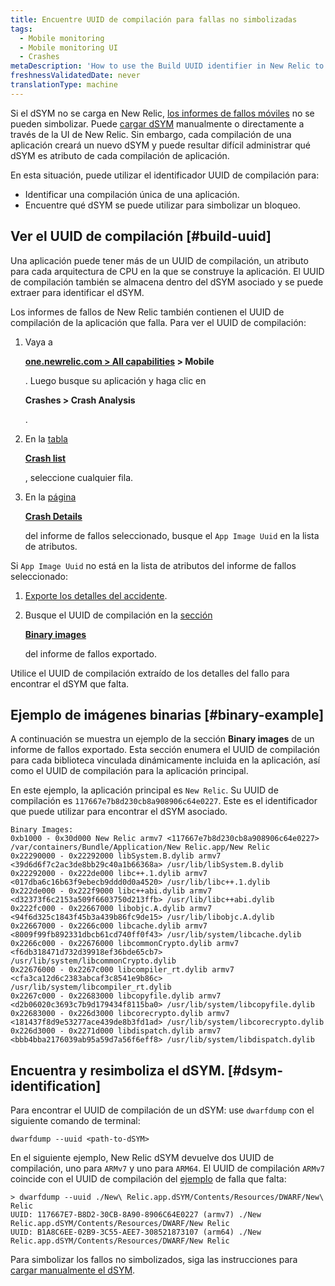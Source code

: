 ```yaml
---
title: Encuentre UUID de compilación para fallas no simbolizadas
tags:
  - Mobile monitoring
  - Mobile monitoring UI
  - Crashes
metaDescription: 'How to use the Build UUID identifier in New Relic to identify a unique build of an app, and to find which dSYM to use to symbolicate a crash.'
freshnessValidatedDate: never
translationType: machine
---
```


Si el dSYM no se carga en New Relic, [los informes de fallos móviles](/docs/mobile-monitoring/mobile-monitoring-ui/crashes/investigate-mobile-app-crash-report) no se pueden simbolizar. Puede [cargar dSYM](/docs/mobile-monitoring/new-relic-mobile-ios/install-configure/upload-dsyms-bitcode-apps) manualmente o directamente a través de la UI de New Relic. Sin embargo, cada compilación de una aplicación creará un nuevo dSYM y puede resultar difícil administrar qué dSYM es atributo de cada compilación de aplicación.

En esta situación, puede utilizar el identificador UUID de compilación para:

* Identificar una compilación única de una aplicación.
* Encuentre qué dSYM se puede utilizar para simbolizar un bloqueo.

## Ver el UUID de compilación [#build-uuid]

Una aplicación puede tener más de un UUID de compilación, un atributo para cada arquitectura de CPU en la que se construye la aplicación. El UUID de compilación también se almacena dentro del dSYM asociado y se puede extraer para identificar el dSYM.

Los informes de fallos de New Relic también contienen el UUID de compilación de la aplicación que falla. Para ver el UUID de compilación:

1. Vaya a

   <DoNotTranslate>**[one.newrelic.com > All capabilities](https://one.newrelic.com/all-capabilities) > Mobile**</DoNotTranslate>

   . Luego busque su aplicación y haga clic en

   <DoNotTranslate>**Crashes > Crash Analysis**</DoNotTranslate>

   .

2. En la [tabla](/docs/mobile-monitoring/mobile-monitoring-ui/crashes/view-mobile-app-crashes)

   <DoNotTranslate>[**Crash list**](/docs/mobile-monitoring/mobile-monitoring-ui/crashes/view-mobile-app-crashes)</DoNotTranslate>

   [ ](/docs/mobile-monitoring/mobile-monitoring-ui/crashes/view-mobile-app-crashes), seleccione cualquier fila.

3. En la [página](/docs/mobile-monitoring/mobile-monitoring-ui/crashes/investigate-mobile-app-crash-report#viewing)

   <DoNotTranslate>[**Crash Details**](/docs/mobile-monitoring/mobile-monitoring-ui/crashes/investigate-mobile-app-crash-report#viewing)</DoNotTranslate>

   [ ](/docs/mobile-monitoring/mobile-monitoring-ui/crashes/investigate-mobile-app-crash-report#viewing)del informe de fallos seleccionado, busque el `App Image Uuid` en la lista de atributos.

Si `App Image Uuid` no está en la lista de atributos del informe de fallos seleccionado:

1. [Exporte los detalles del accidente](/docs/mobile-monitoring/mobile-monitoring-ui/crashes/investigate-mobile-app-crash-report#viewing).

2. Busque el UUID de compilación en la [sección](#binary-example)

   <DoNotTranslate>[**Binary images**](#binary-example)</DoNotTranslate>

   [ ](#binary-example)del informe de fallos exportado.

Utilice el UUID de compilación extraído de los detalles del fallo para encontrar el dSYM que falta.

## Ejemplo de imágenes binarias [#binary-example]

A continuación se muestra un ejemplo de la sección <DoNotTranslate>**Binary images**</DoNotTranslate> de un informe de fallos exportado. Esta sección enumera el UUID de compilación para cada biblioteca vinculada dinámicamente incluida en la aplicación, así como el UUID de compilación para la aplicación principal.

En este ejemplo, la aplicación principal es `New Relic`. Su UUID de compilación es `117667e7b8d230cb8a908906c64e0227`. Este es el identificador que puede utilizar para encontrar el dSYM asociado.

```
Binary Images:
0xb1000 - 0x30d000 New Relic armv7 <117667e7b8d230cb8a908906c64e0227> /var/containers/Bundle/Application/New Relic.app/New Relic
0x22290000 - 0x22292000 libSystem.B.dylib armv7 <39d6d6f7c2ac3de8bb29c40a1b66368a> /usr/lib/libSystem.B.dylib
0x22292000 - 0x222de000 libc++.1.dylib armv7 <017dba6c16b63f9ebecb9ddd0d0a4520> /usr/lib/libc++.1.dylib
0x222de000 - 0x222f9000 libc++abi.dylib armv7 <d32373f6c2153a509f6603750d213ffb> /usr/lib/libc++abi.dylib
0x222fc000 - 0x22667000 libobjc.A.dylib armv7 <94f6d325c1843f45b3a439b86fc9de15> /usr/lib/libobjc.A.dylib
0x22667000 - 0x2266c000 libcache.dylib armv7 <8009f99fb892331dbcb61cd740ff0f43> /usr/lib/system/libcache.dylib
0x2266c000 - 0x22676000 libcommonCrypto.dylib armv7 <f6db318471d732d39918ef36bde65cb7> /usr/lib/system/libcommonCrypto.dylib
0x22676000 - 0x2267c000 libcompiler_rt.dylib armv7 <cfa3ca12d6c2383abcaf3c8541e9b86c> /usr/lib/system/libcompiler_rt.dylib
0x2267c000 - 0x22683000 libcopyfile.dylib armv7 <d2b06020c3693c7b9d179434f8115ba0> /usr/lib/system/libcopyfile.dylib
0x22683000 - 0x226d3000 libcorecrypto.dylib armv7 <181437f8d9e53277ace439de8b3fd1ad> /usr/lib/system/libcorecrypto.dylib
0x226d3000 - 0x2271d000 libdispatch.dylib armv7 <bbb4bba2176039ab95a59d7a56f6eff8> /usr/lib/system/libdispatch.dylib
```

## Encuentra y resimboliza el dSYM. [#dsym-identification]

Para encontrar el UUID de compilación de un dSYM: use `dwarfdump` con el siguiente comando de terminal:

```
dwarfdump --uuid <path-to-dSYM>
```

En el siguiente ejemplo, New Relic dSYM devuelve dos UUID de compilación, uno para `ARMv7` y uno para `ARM64`. El UUID de compilación `ARMv7` coincide con el UUID de compilación del [ejemplo](#binary-example) de falla que falta:

```
> dwarfdump --uuid ./New\ Relic.app.dSYM/Contents/Resources/DWARF/New\ Relic
UUID: 117667E7-B8D2-30CB-8A90-8906C64E0227 (armv7) ./New Relic.app.dSYM/Contents/Resources/DWARF/New Relic
UUID: B1A8C6EE-02B9-3C55-AEE7-308521873107 (arm64) ./New Relic.app.dSYM/Contents/Resources/DWARF/New Relic
```

Para simbolizar los fallos no simbolizados, siga las instrucciones para [cargar manualmente el dSYM](/docs/mobile-monitoring/new-relic-mobile-ios/install-configure/upload-dsyms-bitcode-apps).